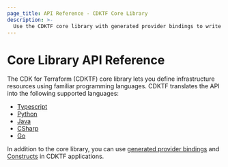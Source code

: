```yaml
---
page_title: API Reference - CDKTF Core Library
description: >-
  Use the CDKTF core library with generated provider bindings to write your CDKTF program. It is available in TypeScript, Python, Java, CSharp, and Go.
---
```


# Core Library API Reference

The CDK for Terraform (CDKTF) core library lets you define infrastructure resources using familiar programming languages. CDKTF translates the API into the following supported languages:

- [Typescript](/cdktf/api-reference/typescript)
- [Python](/cdktf/api-reference/python)
- [Java](/cdktf/api-reference/java)
- [CSharp](/cdktf/api-reference/csharp)
- [Go](/cdktf/api-reference/go)

In addition to the core library, you can use [generated provider bindings](/cdktf/concepts/providers) and [Constructs](https://constructs.dev/search?q=&cdk=cdktf&offset=0) in CDKTF applications.
